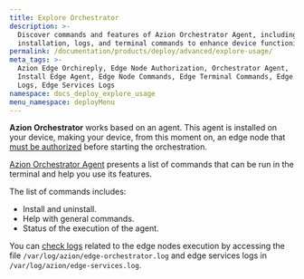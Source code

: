 ```yaml
---
title: Explore Orchestrator
description: >-
  Discover commands and features of Azion Orchestrator Agent, including
  installation, logs, and terminal commands to enhance device functioning.
permalink: /documentation/products/deploy/advanced/explore-usage/
meta_tags: >-
  Azion Edge Orchireply, Edge Node Authorization, Orchestrator Agent,
  Install Edge Agent, Edge Node Commands, Edge Terminal Commands, Edge Node
  Logs, Edge Services Logs
namespace: docs_deploy_explore_usage
menu_namespace: deployMenu
---
```



**Azion Orchestrator** works based on an agent. This agent is installed on your device, making your device, from this moment on, an edge node that [must be authorized](/en/documentation/products/guides/deploy/authorize-an-edge-node/) before starting the orchestration.

[Azion Orchestrator Agent](/en/documentation/products/guides/deploy/install-orchestrator-agent/) presents a list of commands that can be run in the terminal and help you use its features.

The list of commands includes: 

- Install and uninstall.
- Help with general commands.
- Status of the execution of the agent.

<LinkButton link="/en/documentation/products/deploy/edge-orchestrator/edge-node/#agent-commands-and-options" label="Go to Orchestrator agent's commands reference" severity="secondary" target="_blank" />

You can [check logs](/en/documentation/products/guides/deploy/watch-logs/) related to the edge nodes execution by accessing the file `/var/log/azion/edge-orchestrator.log` and edge services logs in `/var/log/azion/edge-services.log`.


